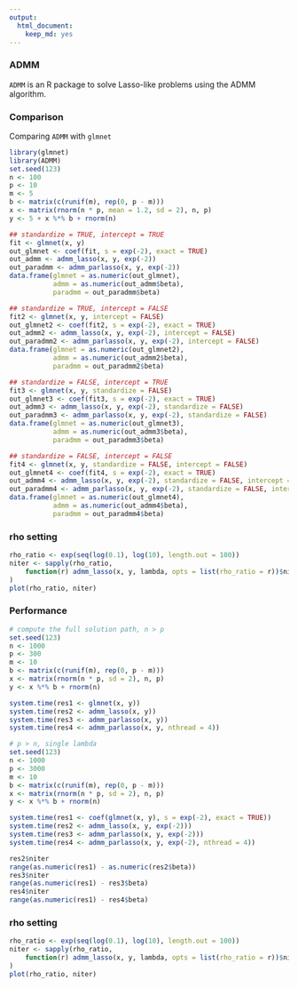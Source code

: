```yaml
---
output:
  html_document:
    keep_md: yes
---
```


### ADMM

`ADMM` is an R package to solve Lasso-like problems using the ADMM algorithm.

### Comparison

Comparing `ADMM` with `glmnet`

```r
library(glmnet)
library(ADMM)
set.seed(123)
n <- 100
p <- 10
m <- 5
b <- matrix(c(runif(m), rep(0, p - m)))
x <- matrix(rnorm(n * p, mean = 1.2, sd = 2), n, p)
y <- 5 + x %*% b + rnorm(n)

## standardize = TRUE, intercept = TRUE
fit <- glmnet(x, y)
out_glmnet <- coef(fit, s = exp(-2), exact = TRUE)
out_admm <- admm_lasso(x, y, exp(-2))
out_paradmm <- admm_parlasso(x, y, exp(-2))
data.frame(glmnet = as.numeric(out_glmnet),
           admm = as.numeric(out_admm$beta),
           paradmm = out_paradmm$beta)

## standardize = TRUE, intercept = FALSE
fit2 <- glmnet(x, y, intercept = FALSE)
out_glmnet2 <- coef(fit2, s = exp(-2), exact = TRUE)
out_admm2 <- admm_lasso(x, y, exp(-2), intercept = FALSE)
out_paradmm2 <- admm_parlasso(x, y, exp(-2), intercept = FALSE)
data.frame(glmnet = as.numeric(out_glmnet2),
           admm = as.numeric(out_admm2$beta),
           paradmm = out_paradmm2$beta)

## standardize = FALSE, intercept = TRUE
fit3 <- glmnet(x, y, standardize = FALSE)
out_glmnet3 <- coef(fit3, s = exp(-2), exact = TRUE)
out_admm3 <- admm_lasso(x, y, exp(-2), standardize = FALSE)
out_paradmm3 <- admm_parlasso(x, y, exp(-2), standardize = FALSE)
data.frame(glmnet = as.numeric(out_glmnet3),
           admm = as.numeric(out_admm3$beta),
           paradmm = out_paradmm3$beta)

## standardize = FALSE, intercept = FALSE
fit4 <- glmnet(x, y, standardize = FALSE, intercept = FALSE)
out_glmnet4 <- coef(fit4, s = exp(-2), exact = TRUE)
out_admm4 <- admm_lasso(x, y, exp(-2), standardize = FALSE, intercept = FALSE)
out_paradmm4 <- admm_parlasso(x, y, exp(-2), standardize = FALSE, intercept = FALSE)
data.frame(glmnet = as.numeric(out_glmnet4),
           admm = as.numeric(out_admm4$beta),
           paradmm = out_paradmm4$beta)
```

### rho setting

```r
rho_ratio <- exp(seq(log(0.1), log(10), length.out = 100))
niter <- sapply(rho_ratio,
    function(r) admm_lasso(x, y, lambda, opts = list(rho_ratio = r))$niter
)
plot(rho_ratio, niter)
```

### Performance

```r
# compute the full solution path, n > p
set.seed(123)
n <- 1000
p <- 300
m <- 10
b <- matrix(c(runif(m), rep(0, p - m)))
x <- matrix(rnorm(n * p, sd = 2), n, p)
y <- x %*% b + rnorm(n)

system.time(res1 <- glmnet(x, y))
system.time(res2 <- admm_lasso(x, y))
system.time(res3 <- admm_parlasso(x, y))
system.time(res4 <- admm_parlasso(x, y, nthread = 4))

# p > n, single lambda
set.seed(123)
n <- 1000
p <- 3000
m <- 10
b <- matrix(c(runif(m), rep(0, p - m)))
x <- matrix(rnorm(n * p, sd = 2), n, p)
y <- x %*% b + rnorm(n)

system.time(res1 <- coef(glmnet(x, y), s = exp(-2), exact = TRUE))
system.time(res2 <- admm_lasso(x, y, exp(-2)))
system.time(res3 <- admm_parlasso(x, y, exp(-2)))
system.time(res4 <- admm_parlasso(x, y, exp(-2), nthread = 4))

res2$niter
range(as.numeric(res1) - as.numeric(res2$beta))
res3$niter
range(as.numeric(res1) - res3$beta)
res4$niter
range(as.numeric(res1) - res4$beta)
```

### rho setting

```r
rho_ratio <- exp(seq(log(0.1), log(10), length.out = 100))
niter <- sapply(rho_ratio,
    function(r) admm_lasso(x, y, lambda, opts = list(rho_ratio = r))$niter
)
plot(rho_ratio, niter)
```
